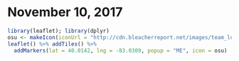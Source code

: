 # November 10, 2017
```r
library(leaflet); library(dplyr)
osu <- makeIcon(iconUrl = "http://cdn.bleacherreport.net/images/team_logos/328x328/ohio_state.png", iconHeight = 40, iconWidth = 45)
leaflet() %>% addTiles() %>%
  addMarkers(lat = 40.0142, lng = -83.0309, popup = "ME", icon = osu)
```